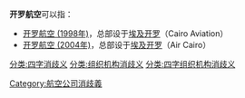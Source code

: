 '''开罗航空'''可以指：

*[[开罗航空_(1998年)|开罗航空 (1998年)]]，总部设于[[埃及|埃及]][[开罗|开罗]]（Cairo Aviation）
*[[开罗航空_(2004年)|开罗航空 (2004年)]]，总部设于[[埃及|埃及]][[开罗|开罗]]（Air Cairo）

{{disambig}}
[[Category:航空公司消歧義|Category:航空公司消歧義]]
[[分类:四字消歧义|分类:四字消歧义]]
[[分类:组织机构消歧义|分类:组织机构消歧义]]
[[分类:四字组织机构消歧义|分类:四字组织机构消歧义]]